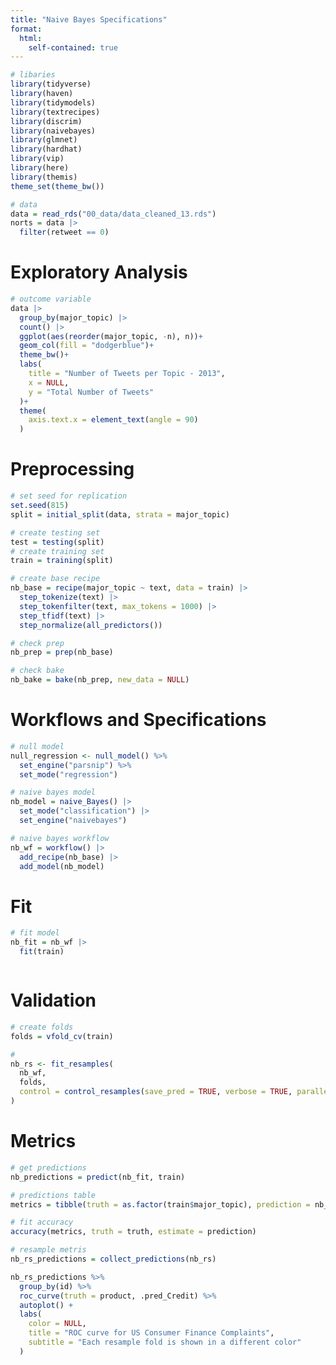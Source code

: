 ```yaml
---
title: "Naive Bayes Specifications"
format: 
  html:
    self-contained: true
---
```


```r
# libaries 
library(tidyverse)
library(haven)
library(tidymodels)
library(textrecipes)
library(discrim)
library(naivebayes)
library(glmnet)
library(hardhat)
library(vip)
library(here)
library(themis)
theme_set(theme_bw())

# data 
data = read_rds("00_data/data_cleaned_13.rds")
norts = data |> 
  filter(retweet == 0)
```

# Exploratory Analysis 

```r
# outcome variable 
data |> 
  group_by(major_topic) |> 
  count() |> 
  ggplot(aes(reorder(major_topic, -n), n))+
  geom_col(fill = "dodgerblue")+
  theme_bw()+
  labs(
    title = "Number of Tweets per Topic - 2013",
    x = NULL,
    y = "Total Number of Tweets"
  )+
  theme(
    axis.text.x = element_text(angle = 90)
  )
```

# Preprocessing 

```r
# set seed for replication 
set.seed(815)
split = initial_split(data, strata = major_topic)

# create testing set
test = testing(split)
# create training set 
train = training(split)

# create base recipe 
nb_base = recipe(major_topic ~ text, data = train) |> 
  step_tokenize(text) |> 
  step_tokenfilter(text, max_tokens = 1000) |> 
  step_tfidf(text) |> 
  step_normalize(all_predictors())

# check prep
nb_prep = prep(nb_base)

# check bake
nb_bake = bake(nb_prep, new_data = NULL)
```

# Workflows and Specifications 
```r
# null model 
null_regression <- null_model() %>%
  set_engine("parsnip") %>%
  set_mode("regression")

# naive bayes model 
nb_model = naive_Bayes() |> 
  set_mode("classification") |> 
  set_engine("naivebayes")

# naive bayes workflow 
nb_wf = workflow() |> 
  add_recipe(nb_base) |> 
  add_model(nb_model)
```


# Fit 
```r
# fit model 
nb_fit = nb_wf |> 
  fit(train)



```

# Validation 
```r
# create folds 
folds = vfold_cv(train)

# 
nb_rs <- fit_resamples(
  nb_wf,
  folds,
  control = control_resamples(save_pred = TRUE, verbose = TRUE, parallel_over = "resamples")
)
```

# Metrics

```r
# get predictions
nb_predictions = predict(nb_fit, train)

# predictions table 
metrics = tibble(truth = as.factor(train$major_topic), prediction = nb_predictions$.pred_class)

# fit accuracy
accuracy(metrics, truth = truth, estimate = prediction)

# resample metris
nb_rs_predictions = collect_predictions(nb_rs)

nb_rs_predictions %>%
  group_by(id) %>%
  roc_curve(truth = product, .pred_Credit) %>%
  autoplot() +
  labs(
    color = NULL,
    title = "ROC curve for US Consumer Finance Complaints",
    subtitle = "Each resample fold is shown in a different color"
  )
```

